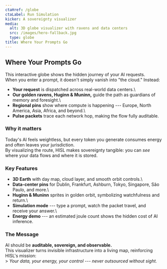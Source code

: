 ```yaml
---
ctaHref: /globe
ctaLabel: Run Simulation
kicker: A sovereignty visualizer
media:
  alt: 3D globe visualizer with ravens and data centers
  src: /images/hero-fallback.jpg
  type: globe
title: Where Your Prompts Go
---
```


## Where Your Prompts Go

This interactive globe shows the hidden journey of your AI requests.\
When you enter a prompt, it doesn't simply vanish into "the cloud."
Instead:

-   **Your request** is dispatched across real-world data centers.\
-   **Our golden ravens, Huginn & Muninn,** guide the path as guardians
    of memory and foresight.\
-   **Regional pins** show where compute is happening --- Europe, North
    America, Asia, Africa, and beyond.\
-   **Pulse packets** trace each network hop, making the flow fully
    auditable.

### Why it matters

Today's AI feels weightless, but every token you generate consumes
energy and often leaves your jurisdiction.\
By visualizing the route, HISL makes sovereignty tangible: you can *see*
where your data flows and where it is stored.

### Key Features

-   **3D Earth** with day map, cloud layer, and smooth orbit controls.\
-   **Data-center pins** for Dublin, Frankfurt, Ashburn, Tokyo,
    Singapore, São Paulo, and more.\
-   **Huginn & Muninn** sprites in golden orbit, symbolizing
    watchfulness and return.\
-   **Simulation mode** --- type a prompt, watch the packet travel, and
    receive your answer.\
-   **Energy demo** --- an estimated joule count shows the hidden cost
    of AI inference.

### The Message

AI should be **auditable, sovereign, and observable.**\
This visualizer turns invisible infrastructure into a living map,
reinforcing HISL's mission:\
\> *Your data, your energy, your control --- never outsourced without
sight.*
